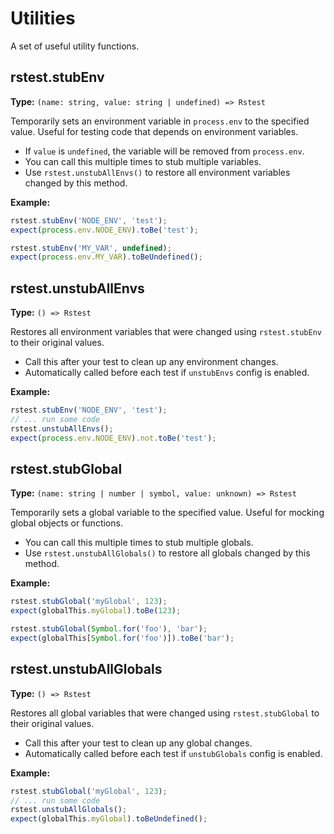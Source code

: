 # Utilities

A set of useful utility functions.

## rstest.stubEnv

**Type:** `(name: string, value: string | undefined) => Rstest`

Temporarily sets an environment variable in `process.env` to the specified value. Useful for testing code that depends on environment variables.

- If `value` is `undefined`, the variable will be removed from `process.env`.
- You can call this multiple times to stub multiple variables.
- Use `rstest.unstubAllEnvs()` to restore all environment variables changed by this method.

**Example:**

```ts
rstest.stubEnv('NODE_ENV', 'test');
expect(process.env.NODE_ENV).toBe('test');

rstest.stubEnv('MY_VAR', undefined);
expect(process.env.MY_VAR).toBeUndefined();
```

## rstest.unstubAllEnvs

**Type:** `() => Rstest`

Restores all environment variables that were changed using `rstest.stubEnv` to their original values.

- Call this after your test to clean up any environment changes.
- Automatically called before each test if `unstubEnvs` config is enabled.

**Example:**

```ts
rstest.stubEnv('NODE_ENV', 'test');
// ... run some code
rstest.unstubAllEnvs();
expect(process.env.NODE_ENV).not.toBe('test');
```

## rstest.stubGlobal

**Type:** `(name: string | number | symbol, value: unknown) => Rstest`

Temporarily sets a global variable to the specified value. Useful for mocking global objects or functions.

- You can call this multiple times to stub multiple globals.
- Use `rstest.unstubAllGlobals()` to restore all globals changed by this method.

**Example:**

```ts
rstest.stubGlobal('myGlobal', 123);
expect(globalThis.myGlobal).toBe(123);

rstest.stubGlobal(Symbol.for('foo'), 'bar');
expect(globalThis[Symbol.for('foo')]).toBe('bar');
```

## rstest.unstubAllGlobals

**Type:** `() => Rstest`

Restores all global variables that were changed using `rstest.stubGlobal` to their original values.

- Call this after your test to clean up any global changes.
- Automatically called before each test if `unstubGlobals` config is enabled.

**Example:**

```ts
rstest.stubGlobal('myGlobal', 123);
// ... run some code
rstest.unstubAllGlobals();
expect(globalThis.myGlobal).toBeUndefined();
```
